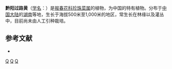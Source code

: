 {{Speciesbox 
| genus = Lysimachia
| species = sciadophylla
| authority = Chen et [[胡启明|C. M. Hu]]
}}
'''黔阳过路黄'''（[[学名|学名]]：{{lang|la|''Lysimachia sciadophylla''}}）是[[报春花科|报春花科]][[珍珠菜属|珍珠菜属]]的植物，为中国的特有植物。分布于[[中国大陆|中国大陆]]的[[湖南|湖南]]等地，生长于海拔500米至1,000米的地区，常生长在林缘以及灌丛中，目前尚未由人工引种栽培。

== 参考文献 ==
<div class="references-small">
* {{cite web| url =http://www.bioinfo.cn/db05/KmzwSpecies.php?action=view&id=17636| title =黔阳过路黄| work =《中国高等植物数据库全库》| publisher =中国科学院微生物研究所| author =昆明植物研究所| accessdate =2009-02-25| deadurl =yes| archiveurl =https://web.archive.org/web/20160305031105/http://www.bioinfo.cn/db05/KmzwSpecies.php?action=view&id=17636| archivedate =2016-03-05}}
</div>
{{Taxonbar|from=Q11179883}}

[[Category:珍珠菜属|Q]]
[[Category:中國特有植物|Q]]
[[Category:湖南植物|Q]]